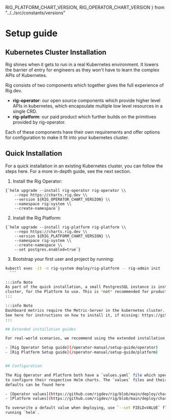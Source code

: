 RIG_PLATFORM_CHART_VERSION,
RIG_OPERATOR_CHART_VERSION
} from "../../src/constants/versions"

# Setup guide

## Kubernetes Cluster Installation

Rig shines when it gets to run in a real Kubernetes environment. It
lowers the barrier of entry for engineers as they won't have to learn the
complex APIs of Kubernetes.

Rig consists of two components which together gives the full experience of
Rig.dev.

- **rig-operator**: our open source components which provide higher level APIs in
  kubernetes, which encapsulate multiple low level resources in a single CRD.
- **rig-platform**: our paid product which further builds on the primitives
  provided by rig-operator.

Each of these components have their own requirements and offer options for
configuration to make it fit into your kubernetes cluster.

## Quick Installation

For a quick installation in an existing Kubernetes cluster, you can follow the
steps here. For a more in-depth guide, see the next section.

1. Install the Rig Operator:
  <pre><code className="language-bash">{`helm upgrade --install rig-operator rig-operator \\
    --repo https://charts.rig.dev \\
    --version ${RIG_OPERATOR_CHART_VERSION} \\
    --namespace rig-system \\
    --create-namespace`}</code></pre>
2. Install the Rig Platform:
  <pre><code className="language-bash">{`helm upgrade --install rig-platform rig-platform \\
    --repo https://charts.rig.dev \\
    --version ${RIG_PLATFORM_CHART_VERSION} \\
    --namespace rig-system \\
    --create-namespace \\
    --set postgres.enabled=true`}</code></pre>
3. Bootstrap your first user and project by running:
  ```bash
  kubectl exec -it -n rig-system deploy/rig-platform -- rig-admin init
    ```

:::info Note
As part of the quick installation, a small PostgresSQL instance is installed in your
cluster, for the Platform to use. This is *not* recommended for production environments.
:::

:::info Note
Dashboard metrics require the Metric-Server in the kubernetes cluster.
See here for instructions on how to install it, if missing: https://github.com/kubernetes-sigs/metrics-server
:::

## Extended installation guides

For real-world scenarios, we recommend using the extended installation guides, available here:

- [Rig Operator Setup guide](/operator-manual/setup-guide/operator)
- [Rig Platform Setup guide](/operator-manual/setup-guide/platform)


## Configuration

The Rig Operator and Platform both have a `values.yaml` file which specify how
to configure their respective Helm charts. The `values` files and their
defaults can be found here

- [Operator values](https://github.com/rigdev/rig/blob/main/deploy/charts/rig-operator/values.yaml)
- [Platform values](https://github.com/rigdev/rig/blob/main/deploy/charts/rig-platform/values.yaml)

To overwrite a default value when deploying, use `--set FIELD=VALUE` flags when
running `helm`.
